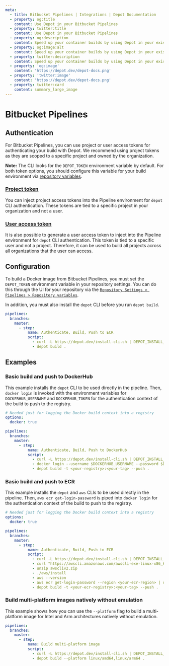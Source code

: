 ```yaml
---
meta:
  - title: Bitbucket Pipelines | Integrations | Depot Documentation
  - property: og:title
    content: Use Depot in your Bitbucket Pipelines
  - property: twitter:title
    content: Use Depot in your Bitbucket Pipelines
  - property: og:description
    content: Speed up your container builds by using Depot in your existing Bitbucket Pipelines.
  - property: og:image:alt
    content: Speed up your container builds by using Depot in your existing Bitbucket Pipelines.
  - property: twitter:description
    content: Speed up your container builds by using Depot in your existing Bitbucket Pipelines.
  - property: 'og:image'
    content: 'https://depot.dev/depot-docs.png'
  - property: 'twitter:image'
    content: 'https://depot.dev/depot-docs.png'
  - property: twitter:card
    content: summary_large_image
---
```


# Bitbucket Pipelines

## Authentication

For Bitbucket Pipelines, you can use project or user access tokens for authenticating your build with Depot. We recommend using project tokens as they are scoped to a specific project and owned by the organization.

**Note:** The CLI looks for the `DEPOT_TOKEN` environment variable by default. For both token options, you should configure this variable for your build environment via [repository variables](https://support.atlassian.com/bitbucket-cloud/docs/variables-and-secrets/).

### [Project token](/docs/cli/authentication#project-tokens)

You can inject project access tokens into the Pipeline environment for `depot` CLI authentication. These tokens are tied to a specific project in your organization and not a user.

### [User access token](/docs/cli/authentication#user-access-tokens)

It is also possible to generate a user access token to inject into the Pipeline environment for `depot` CLI authentication. This token is tied to a specific user and not a project. Therefore, it can be used to build all projects across all organizations that the user can access.

## Configuration

To build a Docker image from Bitbucket Pipelines, you must set the `DEPOT_TOKEN` environment variable in your repository settings. You can do this through the UI for your repository via the [`Repository Settings > Pipelines > Repository variables`](https://support.atlassian.com/bitbucket-cloud/docs/variables-and-secrets/#Variablesinpipelines-Repositoryvariables).

In addition, you must also install the `depot` CLI before you run `depot build`.

```yaml showLineNumbers
pipelines:
  branches:
    master:
      - step:
          name: Authenticate, Build, Push to ECR
          script:
            - curl -L https://depot.dev/install-cli.sh | DEPOT_INSTALL_DIR=/usr/local/bin sh
            - depot build .
```

## Examples

### Basic build and push to DockerHub

This example installs the `depot` CLI to be used directly in the pipeline. Then, `docker login` is invoked with the environment variables for `DOCKERHUB_USERNAME` and `DOCKERHUB_TOKEN` for the authentication context of the build to push to the registry.

```yaml showLineNumbers
# Needed just for logging the Docker build context into a registry
options:
  docker: true

pipelines:
  branches:
    master:
      - step:
          name: Authenticate, Build, Push to DockerHub
          script:
            - curl -L https://depot.dev/install-cli.sh | DEPOT_INSTALL_DIR=/usr/local/bin sh
            - docker login --username $DOCKERHUB_USERNAME --password $DOCKERHUB_TOKEN
            - depot build -t <your-registry>:<your-tag> --push .
```

### Basic build and push to ECR

This example installs the `depot` and `aws` CLIs to be used directly in the pipeline. Then, `aws ecr get-login-password` is piped into `docker login` for the authentication context of the build to push to the registry.

```yaml showLineNumbers
# Needed just for logging the Docker build context into a registry
options:
  docker: true

pipelines:
  branches:
    master:
      - step:
          name: Authenticate, Build, Push to ECR
          script:
            - curl -L https://depot.dev/install-cli.sh | DEPOT_INSTALL_DIR=/usr/local/bin sh
            - curl "https://awscli.amazonaws.com/awscli-exe-linux-x86_64.zip" -o "awscliv2.zip"
            - unzip awscliv2.zip
            - ./aws/install
            - aws --version
            - aws ecr get-login-password --region <your-ecr-region> | docker login --username AWS --password-stdin <your-ecr-registry>
            - depot build -t <your-ecr-registry>:<your-tag> --push .
```

### Build multi-platform images natively without emulation

This example shows how you can use the `--platform` flag to build a multi-platform image for Intel and Arm architectures natively without emulation.

```yaml showLineNumbers
pipelines:
  branches:
    master:
      - step:
          name: Build multi-platform image
          script:
            - curl -L https://depot.dev/install-cli.sh | DEPOT_INSTALL_DIR=/usr/local/bin sh
            - depot build --platform linux/amd64,linux/arm64 .
```
